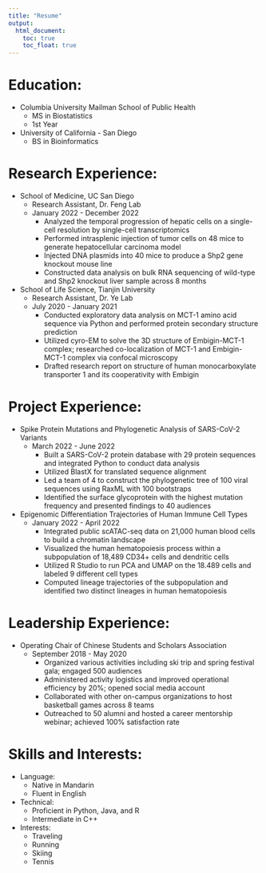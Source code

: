 ```yaml
---
title: "Resume"
output: 
  html_document:
    toc: true
    toc_float: true
---
```


# Education:

- Columbia University Mailman School of Public Health
  - MS in Biostatistics
  - 1st Year

- University of California - San Diego
  - BS in Bioinformatics
  
# Research Experience:

- School of Medicine, UC San Diego
  - Research Assistant, Dr. Feng Lab
  - January 2022 - December 2022
    - Analyzed the temporal progression of hepatic cells on a single-cell resolution by single-cell transcriptomics
    - Performed intrasplenic injection of tumor cells on 48 mice to generate hepatocellular carcinoma model
    - Injected DNA plasmids into 40 mice to produce a Shp2 gene knockout mouse line
    - Constructed data analysis on bulk RNA sequencing of wild-type and Shp2 knockout liver sample across 8 months
    
- School of Life Science, Tianjin University
  - Research Assistant, Dr. Ye Lab
  - July 2020 - January 2021
    - Conducted exploratory data analysis on MCT-1 amino acid sequence via Python and performed protein secondary
structure prediction
    - Utilized cyro-EM to solve the 3D structure of Embigin-MCT-1 complex; researched co-localization of MCT-1 and
Embigin-MCT-1 complex via confocal microscopy
    - Drafted research report on structure of human monocarboxylate transporter 1 and its cooperativity with Embigin
    
# Project Experience:

- Spike Protein Mutations and Phylogenetic Analysis of SARS-CoV-2 Variants
  - March 2022 - June 2022
    - Built a SARS-CoV-2 protein database with 29 protein sequences and integrated Python to conduct data analysis
    - Utilized BlastX for translated sequence alignment
    - Led a team of 4 to construct the phylogenetic tree of 100 viral sequences using RaxML with 100 bootstraps
    - Identified the surface glycoprotein with the highest mutation frequency and presented findings to 40 audiences
    
- Epigenomic Differentiation Trajectories of Human Immune Cell Types
  - January 2022 - April 2022
    - Integrated public scATAC-seq data on 21,000 human blood cells to build a chromatin landscape
    - Visualized the human hematopoiesis process within a subpopulation of 18,489 CD34+ cells and dendritic cells
    - Utilized R Studio to run PCA and UMAP on the 18.489 cells and labeled 9 different cell types
    - Computed lineage trajectories of the subpopulation and identified two distinct lineages in human hematopoiesis
    
# Leadership Experience:

- Operating Chair of Chinese Students and Scholars Association
  - September 2018 - May 2020
    - Organized various activities including ski trip and spring festival gala; engaged 500 audiences
    - Administered activity logistics and improved operational efficiency by 20%; opened social media account
    - Collaborated with other on-campus organizations to host basketball games across 8 teams
    - Outreached to 50 alumni and hosted a career mentorship webinar; achieved 100% satisfaction rate

# Skills and Interests:

- Language:
  - Native in Mandarin
  - Fluent in English
- Technical:
  - Proficient in Python, Java, and R
  - Intermediate in C++
- Interests:
  - Traveling
  - Running
  - Skiing
  - Tennis
